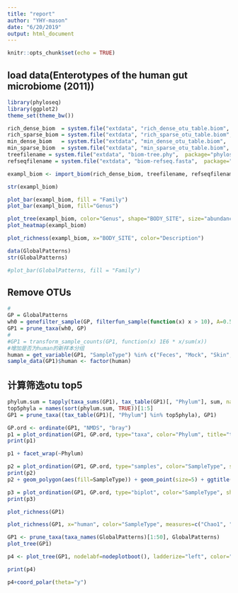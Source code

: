 ```yaml
---
title: "report"
author: "YHY-mason"
date: "6/20/2019"
output: html_document
---
```


```r
knitr::opts_chunk$set(echo = TRUE)
```

load data(Enterotypes of the human gut microbiome (2011))
--------------------
```r
library(phyloseq)
library(ggplot2)
theme_set(theme_bw())

rich_dense_biom  = system.file("extdata", "rich_dense_otu_table.biom",  package="phyloseq")
rich_sparse_biom = system.file("extdata", "rich_sparse_otu_table.biom", package="phyloseq")
min_dense_biom   = system.file("extdata", "min_dense_otu_table.biom",   package="phyloseq")
min_sparse_biom  = system.file("extdata", "min_sparse_otu_table.biom",  package="phyloseq")
treefilename = system.file("extdata", "biom-tree.phy",  package="phyloseq")
refseqfilename = system.file("extdata", "biom-refseq.fasta",  package="phyloseq")

exampl_biom <- import_biom(rich_dense_biom, treefilename, refseqfilename, parseFunction=parse_taxonomy_greengenes)

str(exampl_biom)
```

```r
plot_bar(exampl_biom, fill = "Family")
plot_bar(exampl_biom, fill="Genus")

plot_tree(exampl_biom, color="Genus", shape="BODY_SITE", size="abundance", label.tips="taxa_names")
plot_heatmap(exampl_biom)

plot_richness(exampl_biom, x="BODY_SITE", color="Description")
```

```r
data(GlobalPatterns)
str(GlobalPatterns)

#plot_bar(GlobalPatterns, fill = "Family")
```

Remove OTUs 
--------------------------
```r
#
GP = GlobalPatterns
wh0 = genefilter_sample(GP, filterfun_sample(function(x) x > 10), A=0.5*nsamples(GP))
GP1 = prune_taxa(wh0, GP)
#
#GP1 = transform_sample_counts(GP1, function(x) 1E6 * x/sum(x))
#增加是否为human的新样本分组
human = get_variable(GP1, "SampleType") %in% c("Feces", "Mock", "Skin", "Tongue")
sample_data(GP1)$human <- factor(human)
```

计算筛选otu top5
-------------------
```r
phylum.sum = tapply(taxa_sums(GP1), tax_table(GP1)[, "Phylum"], sum, na.rm=TRUE)
top5phyla = names(sort(phylum.sum, TRUE))[1:5]
GP1 = prune_taxa((tax_table(GP1)[, "Phylum"] %in% top5phyla), GP1)
```


```r
GP.ord <- ordinate(GP1, "NMDS", "bray")
p1 = plot_ordination(GP1, GP.ord, type="taxa", color="Phylum", title="taxa")
print(p1)

p1 + facet_wrap(~Phylum)

p2 = plot_ordination(GP1, GP.ord, type="samples", color="SampleType", shape="human")
print(p2)
p2 + geom_polygon(aes(fill=SampleType)) + geom_point(size=5) + ggtitle("samples")

p3 = plot_ordination(GP1, GP.ord, type="biplot", color="SampleType", shape="Phylum", title="biplot")
print(p3)
```


```r
plot_richness(GP1)

plot_richness(GP1, x="human", color="SampleType", measures=c("Chao1", "Shannon"))
```

```r
GP1 <- prune_taxa(taxa_names(GlobalPatterns)[1:50], GlobalPatterns)
plot_tree(GP1)

p4 <- plot_tree(GP1, nodelabf=nodeplotboot(), ladderize="left", color="SampleType",label.tips="taxa_names")

print(p4)

p4+coord_polar(theta="y")
```



